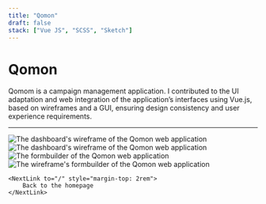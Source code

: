 ```yaml
---
title: "Qomon"
draft: false
stack: ["Vue JS", "SCSS", "Sketch"]
---
```





# Qomon

<p class="intro">
  Qomom is a campaign management application. I contributed to the UI adaptation
  and web integration of the application’s interfaces using Vue.js, based on
  wireframes and a GUI, ensuring design consistency and user experience
  requirements.
</p>

<Tags tags={frontmatter.stack} />

<hr />

<div class="container" style={{ display: "grid", gap: "4rem" }}>
  <section>
    <Card caption="The dashboard of the Qomon web application">
      <div class="card-wrapper">
        <Image
          src={qomonDashboard}
          class="img-shadow"
          alt="The dashboard's wireframe of the Qomon web application"
        />
      </div>
    </Card>
  </section>
  <section>
    <Card caption="The wireframe of the Qomon web application">
      <div class="card-wrapper">
        <Image
          src={qomonDashboardWireframe}
          class="img-shadow"
          alt="The dashboard's wireframe of the Qomon web application"
        />
      </div>
    </Card>
  </section>
  <section>
    <Card caption="The formbuilder of the Qomon web application">
      <div class="card-wrapper">
        <Image
          src={qomonFormbuilder}
          class="img-shadow"
          alt="The formbuilder of the Qomon web application"
        />
      </div>
    </Card>
  </section>
  <section>
    <Card caption="The wireframe formbuilder of the Qomon web application">
      <div class="card-wrapper">
        <Image
          src={qomonFormbuilderWireframe}
          class="img-shadow"
          alt="The  wireframe's formbuilder of the Qomon web application"
        />
      </div>
    </Card>

    <NextLink to="/" style="margin-top: 2rem">
        Back to the homepage
    </NextLink>

  </section>
</div>
